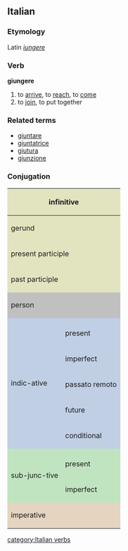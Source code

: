 ==Italian==
===Etymology===
Latin ''[[iungere]]''
===Verb===
'''giungere'''

# to [[arrive]], to [[reach]], to [[come]]
# to [[join]], to put together

===Related terms===
*[[giuntare]]
*[[giuntatrice]]
*[[giutura]]
*[[giunzione]]

===Conjugation===

<center>
{| style="background:#F0F0F0"

|-
! colspan="3" style="background:#e2e4c0" | infinitive
| colspan="5" | giungere

|-
! colspan="3" style="background:#e2e4c0" | gerund
| colspan="5" | giungendo

|-
! colspan="3" style="background:#e2e4c0" | present participle
| colspan="5" | [[giungente]]

|-
! colspan="3" style="background:#e2e4c0" | past participle
| colspan="5" | [[giunto]]

|-
! colspan="2" rowspan="2" style="background:#C0C0C0" | person
! colspan="3" style="background:#C0C0C0" | singular
! colspan="3" style="background:#C0C0C0" | plural

|-
! style="background:#C0C0C0;width:12.5%" | first
! style="background:#C0C0C0;width:12.5%" | second
! style="background:#C0C0C0;width:12.5%" | third
! style="background:#C0C0C0;width:12.5%" | first
! style="background:#C0C0C0;width:12.5%" | second
! style="background:#C0C0C0;width:12.5%" | third

|-
! rowspan="6" style="background:#c0cfe4" | indic-ative

! style="background:#c0cfe4" colspan="1" | 
! style="background:#c0cfe4" | io
! style="background:#c0cfe4" | tu
! style="background:#c0cfe4" | lui/lei
! style="background:#c0cfe4" | noi
! style="background:#c0cfe4" | voi
! style="background:#c0cfe4" | loro

|-
! style="height:3em;background:#c0cfe4" | present
| giungo
| giungi
| giunge
| giungiamo
| giungete
| giungono

|-
! style="height:3em;background:#c0cfe4" | imperfect
| giungevo
| giungevi
| giungeva
| giungevamo
| giungevate
| giungevano

|-
! style="height:3em;background:#c0cfe4" | passato remoto
| giunsi
| giungesti
| giunse
| giungemmo
| giungeste
| giunsero

|-
! style="height:3em;background:#c0cfe4" | future
| giungerò
| giungerai
| giungerà
| giungeremo
| giungerete
| giungeranno

|-
! style="height:3em;background:#c0cfe4" | conditional
| giungerei
| giungeresti
| giungerebbe
| giungeremmo
| giungereste
| giungerebbero

|-
! rowspan="3" style="background:#c0e4c0" | sub-junc-tive
! style="background:#c0e4c0" | 
! style="background:#c0e4c0" | che io
! style="background:#c0e4c0" | che tu
! style="background:#c0e4c0" | che lui/che lei
! style="background:#c0e4c0" | che noi
! style="background:#c0e4c0" | che voi
! style="background:#c0e4c0" | che loro

|-
! style="height:3em;background:#c0e4c0" | present
| giunga
| giunga
| giunga
| giungiamo
| giungiate
| giungano

|-
! style="height:3em;background:#c0e4c0" rowspan="1" | imperfect
| giungessi
| giungessi
| giungesse
| giungessimo
| giungeste
| giungessero

|-
! colspan="2" rowspan="2" style="height:3em;background:#e4d4c0" | imperative
! style="background:#e4d4c0" | -
! style="background:#e4d4c0" | tu
! style="background:#e4d4c0" | lui/lei
! style="background:#e4d4c0" | noi
! style="background:#e4d4c0" | voi
! style="background:#e4d4c0" | loro

|-
|
| giungi
| giunga
| giungiamo
| giungete
| giungano

|}
</center>
[[category:Italian verbs]]
